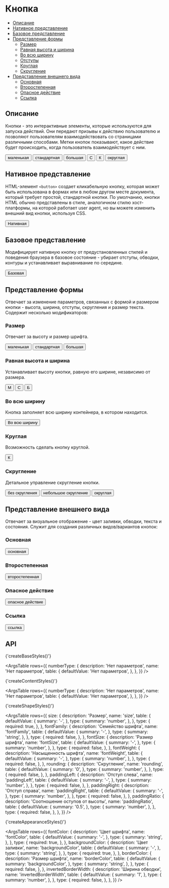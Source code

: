 

# Кнопка

- [Описание](#описание)
- [Нативное представление](#нативное-представление)
- [Базовое представление](#базовое-представление)
- [Представление формы](#представление-формы)
  - [Размер](#размер)
  - [Равная высота и ширина](#равная-высота-и-ширина)
  - [Во всю ширину](#во-всю-ширину)
  - [Отступы](#отступы)
  - [Круглая](#круглая)
  - [Скругление](#скругление)
- [Представление внешнего вида](#представление-внешнего-вида)
  - [Основная](#основная)
  - [Второстепенная](#второстепенная)
  - [Опасное действие](#опасное-действие)
  - [Ссылка](#ссылка)

## Описание

Кнопки - это интерактивные элементы, которые используются для запуска действий. Они передают призывы к действию пользователю и позволяют пользователям взаимодействовать со страницами различными способами. Метки кнопок показывают, какое действие будет происходить, когда пользователь взаимодействует с ним.

<Preview>
  <Button size={24}>маленькая</Button>
  <Button size={36}>стандартная</Button>
  <Button size={48}>большая</Button>
  <Button size={36} shape='square'>
    С
  </Button>
  <Button size={36} shape='circle'>
    К
  </Button>
  <Button size={36} rounding={12}>
    округлая
  </Button>
</Preview>

## Нативное представление

HTML-элемент `<button>` создает кликабельную кнопку, которая может быть использована в формах или в любом другом месте документа, который требует простой, стандартной кнопки. По умолчанию, кнопки HTML обычно представлены в стиле, аналогичном стилю хост-платформы, на которой работает user agent, но вы можете изменить внешний вид кнопки, используя CSS.

<Preview>
  <button type='button'>Нативная</button>
</Preview>

## Базовое представление

Модифицирует нативную кнопку от предустановленных стилей и поведения браузера в базовое состояние - убирает отступы, обводки, контуры и устанавливает выравнивание по середине.

<Preview>
  <Button>Базовая</Button>
</Preview>

## Представление формы

Отвечает за изменение параметров, связанных с формой и размером кнопки - высота, ширина, отступы, скругления и размер текста. Содержит несколько модификаторов:

### Размер

Отвечает за высоту и размер шрифта.

<Preview>
  <Button size={24}>маленькая</Button>
  <Button size={36}>стандартная</Button>
  <Button size={48}>большая</Button>
</Preview>

### Равная высота и ширина

Устанавливает высоту кнопки, равную его ширине, независимо от размера.

<Preview>
  <Button size={24} shape='square'>
    М
  </Button>
  <Button size={36} shape='square'>
    С
  </Button>
  <Button size={48} shape='square'>
    Б
  </Button>
</Preview>

### Во всю ширину

Кнопка заполняет всю ширину контейнера, в котором находится.

<Preview>
  <Button size={36} $fill>
    Во всю ширину
  </Button>
</Preview>

### Круглая

Возможность сделать кнопку круглой.

<Preview>
  <Button size={36} shape='circle'>
    К
  </Button>
</Preview>

### Скругление

Детальное управление скругление кнопки.

<Preview>
  <Button size={36} rounding={0}>
    без скругления
  </Button>
  <Button size={36} rounding={4}>
    небольшое скругление
  </Button>
  <Button size={36} rounding={12}>
    округлая
  </Button>
</Preview>

## Представление внешнего вида

Отвечает за визуальное отображение - цвет заливки, обводки, текста и состояния. Служит для создания различных видов/вариантов кнопок:

### Основная

<Preview>
  <Button size={36} fontColor='white' backgroundColor='blue'>
    основная
  </Button>
</Preview>

### Второстепенная

<Preview>
  <Button size={36} fontColor='white' backgroundColor='gray'>
    второстепенная
  </Button>
</Preview>

### Опасное действие

<Preview>
  <Button size={36} fontColor='white' backgroundColor='red'>
    опасное действие
  </Button>
</Preview>

### Ссылка

<Preview>
  <Button size={36} fontColor='blue' backgroundColor='transparent'>
    ссылка
  </Button>
</Preview>

## API

<div style={{ height: 32 }} />

<SyntaxHighlighter>{'createBaseStyles()'}</SyntaxHighlighter>

<ArgsTable
  rows={{
    numberType: {
      description: 'Нет параметров',
      name: 'Нет параметров',
      table: {
        defaultValue: 'Нет параметров',
      },
    },
  }}
/>

<SyntaxHighlighter>{'createContentStyles()'}</SyntaxHighlighter>

<ArgsTable
  rows={{
    numberType: {
      description: 'Нет параметров',
      name: 'Нет параметров',
      table: {
        defaultValue: 'Нет параметров',
      },
    },
  }}
/>

<SyntaxHighlighter>{'createShapeStyles()'}</SyntaxHighlighter>

<ArgsTable
  rows={{
    size: {
      description: 'Размер',
      name: 'size',
      table: {
        defaultValue: {
          summary: '-',
        },
        type: {
          summary: 'number',
        },
      },
      type: {
        required: true,
      },
    },
    fontFamily: {
      description: 'Семейство шрифта',
      name: 'fontFamily',
      table: {
        defaultValue: {
          summary: '-',
        },
        type: {
          summary: 'string',
        },
      },
      type: {
        required: false,
      },
    },
    fontSize: {
      description: 'Размер шрифта',
      name: 'fontSize',
      table: {
        defaultValue: {
          summary: '-',
        },
        type: {
          summary: 'number',
        },
      },
      type: {
        required: false,
      },
    },
    fontWeight: {
      description: 'Насыщенность шрифта',
      name: 'fontWeight',
      table: {
        defaultValue: {
          summary: '-',
        },
        type: {
          summary: 'number',
        },
      },
      type: {
        required: false,
      },
    },
    rounding: {
      description: 'Скругление',
      name: 'rounding',
      table: {
        defaultValue: {
          summary: '0',
        },
        type: {
          summary: 'number',
        },
      },
      type: {
        required: false,
      },
    },
    paddingLeft: {
      description: 'Отступ слева',
      name: 'paddingLeft',
      table: {
        defaultValue: {
          summary: '-',
        },
        type: {
          summary: 'number',
        },
      },
      type: {
        required: false,
      },
    },
    paddingRight: {
      description: 'Отступ справа',
      name: 'paddingRight',
      table: {
        defaultValue: {
          summary: '-',
        },
        type: {
          summary: 'number',
        },
      },
      type: {
        required: false,
      },
    },
    paddingRatio: {
      description: 'Соотношение оступов от высоты',
      name: 'paddingRatio',
      table: {
        defaultValue: {
          summary: '0.5',
        },
        type: {
          summary: 'number',
        },
      },
      type: {
        required: false,
      },
    },
  }}
/>

<SyntaxHighlighter>{'createAppearanceStyles()'}</SyntaxHighlighter>

<ArgsTable
  rows={{
    fontColor: {
      description: 'Цвет шрифта',
      name: 'fontColor',
      table: {
        defaultValue: {
          summary: '-',
        },
        type: {
          summary: 'string',
        },
      },
      type: {
        required: true,
      },
    },
    backgroundColor: {
      description: 'Цвет заливки',
      name: 'backgroundColor',
      table: {
        defaultValue: {
          summary: '-',
        },
        type: {
          summary: 'string',
        },
      },
      type: {
        required: true,
      },
    },
    borderColor: {
      description: 'Размер шрифта',
      name: 'borderColor',
      table: {
        defaultValue: {
          summary: 'backgroundColor',
        },
        type: {
          summary: 'string',
        },
      },
      type: {
        required: false,
      },
    },
    invertedBorderWidth: {
      description: 'Ширина обводки',
      name: 'invertedBorderWidth',
      table: {
        defaultValue: {
          summary: '1',
        },
        type: {
          summary: 'number',
        },
      },
      type: {
        required: false,
      },
    },
  }}
/>
